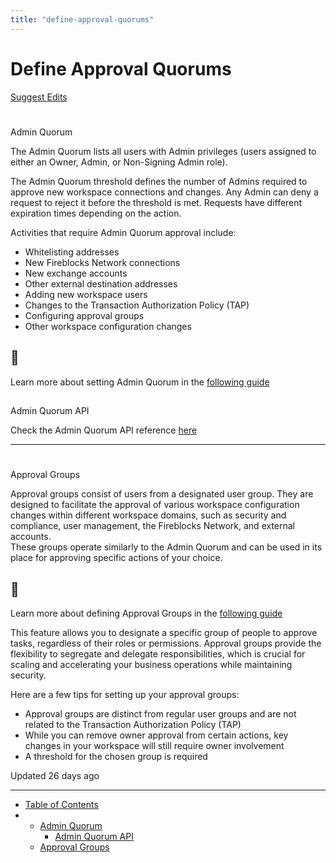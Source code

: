 ```yaml
---
title: "define-approval-quorums"
---
```

  
  # Define Approval Quorums

[Suggest Edits](/edit/define-approval-quorums)

# 

Admin Quorum

[](#admin-quorum)

The Admin Quorum lists all users with Admin privileges (users assigned to either an Owner, Admin, or Non-Signing Admin role).

The Admin Quorum threshold defines the number of Admins required to approve new workspace connections and changes. Any Admin can deny a request to reject it before the threshold is met. Requests have different expiration times depending on the action.

Activities that require Admin Quorum approval include:

*   Whitelisting addresses
*   New Fireblocks Network connections
*   New exchange accounts
*   Other external destination addresses
*   Adding new workspace users
*   Changes to the Transaction Authorization Policy (TAP)
*   Configuring approval groups
*   Other workspace configuration changes

<Info>

## 📘

Learn more about setting Admin Quorum in the [following guide](https://support.fireblocks.io/hc/en-us/articles/360017665119-Admin-Quorum)



</Info>

## 

Admin Quorum API

[](#admin-quorum-api)

Check the Admin Quorum API reference [here](/reference/setadminquorumthreshold)

* * *

# 

Approval Groups

[](#approval-groups)

Approval groups consist of users from a designated user group. They are designed to facilitate the approval of various workspace configuration changes within different workspace domains, such as security and compliance, user management, the Fireblocks Network, and external accounts.  
These groups operate similarly to the Admin Quorum and can be used in its place for approving specific actions of your choice.

<Info>

## 📘

Learn more about defining Approval Groups in the [following guide](https://support.fireblocks.io/hc/en-us/articles/11500062124188-Approval-groups)



</Info>

This feature allows you to designate a specific group of people to approve tasks, regardless of their roles or permissions. Approval groups provide the flexibility to segregate and delegate responsibilities, which is crucial for scaling and accelerating your business operations while maintaining security.

Here are a few tips for setting up your approval groups:

*   Approval groups are distinct from regular user groups and are not related to the Transaction Authorization Policy (TAP)
*   While you can remove owner approval from certain actions, key changes in your workspace will still require owner involvement
*   A threshold for the chosen group is required

Updated 26 days ago

* * *

*   [Table of Contents](#)
*   *   [Admin Quorum](#admin-quorum)
        *   [Admin Quorum API](#admin-quorum-api)
    *   [Approval Groups](#approval-groups)